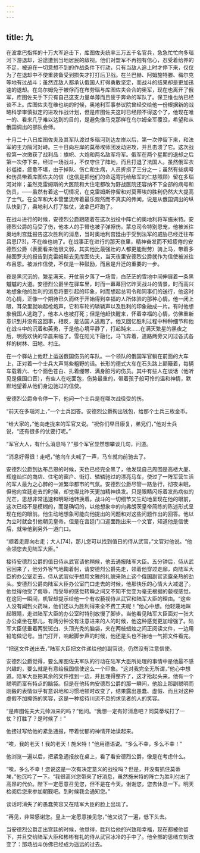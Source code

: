```yaml
---
---
---
```

title: 九
---




在波拿巴指挥的十万大军追击下，库图佐夫统率三万五千名官兵，急急忙忙向多瑙河下游退却，沿途遭到当地居民的敌视。他们对盟军不再抱有信心，忍受着给养的不足，被迫在一切意想不到的作战条件下行动，只有当敌人追上时才停下来，仅仅为了在退却中不使重装备受到损失才打打后卫战。在兰巴赫、阿姆施特滕、梅尔克等地有过战斗；虽然连敌人都承认俄国人打得勇敢坚定，而战斗的结果却是更加迅速的退却。在乌尔姆免于被俘而在布劳瑙与库图佐夫会合的奥军，现在也离开了俄军，库图佐夫手下只有自己这支力量单薄而且疲于奔命的军队了。保卫维也纳已经谈不上。库图佐夫在维也纳的时候，奥地利军事参议院曾经交给他一份根据新的战略科学审慎拟定的进攻作战计划，但是库图佐夫这时已经顾不得这个了，他现在唯一的、看来几乎难以达到的目的，是避免像马克那样在乌尔姆全军覆没，希望和从俄国调出的部队会师。

十月二十八日库图佐夫及其军队渡过多瑙河到达左岸以后，第一次停留下来，和法军的主力隔河对峙。三十日向左岸的莫蒂埃师团发动进攻，并且击溃了它。这次战役第一次缴获了战利品：旗帜、大炮和两名敌军将军。俄军在两个星期的退却之后第一次停下来，经过一场战斗，不仅守住了阵地，而且打退了法国人。虽然俄军衣衫褴褛，疲惫不堪，由于掉队、伤亡和生病，人员折损了三分之一；虽然有些病号和伤员带着库图佐夫的信（这信是把他们的命运寄托给敌军的仁慈照顾）留在多瑙河对岸；虽然克雷姆斯的大医院和大住宅都改为野战医院还容纳不下全部的病号和伤员，——虽然有着这一切情况，在克雷姆斯停留和对莫蒂埃的胜利仍然大大提高了士气。在全军和大本营里流传着最乐观然而不真实的传闻，说是从俄国调出的纵队快到了，奥地利人打了胜仗，波拿巴吓跑了。

在战斗进行的时候，安德烈公爵跟随着在这次战役中阵亡的奥地利将军施米特。安德烈公爵的马受了伤，他本人的手臂也被子弹擦伤。蒙总司令特别恩宠，他被派往奥地利宫廷报告这次胜利的消息，当时奥地利宫廷由于受到法军的威胁已经迁往布吕恩[73]，不在维也纳了。在战事正在进行的那天夜里，精神奋发而不知疲倦的安德烈公爵（表面看来他很文弱，其实他比最强壮的人都更能耐劳）骑上马，带着多赫图罗夫的报告到克雷姆斯去见库图佐夫，当天夜里安德烈公爵就作为信使被派往布吕恩。被派作信使，不仅是一种鼓励，而且是升迁的重要的一步。

夜是黑沉沉的，繁星满天。开仗前夕落了一场雪，白茫茫的雪地中间伸展着一条黑魆魆的大道。安德烈公爵坐在驿车里，时而一幕幕回忆昨天战斗的情景，时而高兴地想象他的胜利的消息将要引起的印象，时而想起总司令和同事们的送行，他这时的心情，正像一个期待已久而终于开始得到幸福的人所体验的那种心情。他一闭上眼，耳朵里就响起枪炮声，它和车轮的辚辚声以及胜利的印象融成一片。有时他想象俄国人逃跑了，他本人也被打死；但是他赶快醒来，怀着幸福的心情，仿佛重新意识到并没有这回事，相反，是法国人逃跑了。他又回忆胜利过程中种种细节和他在战斗中的沉着和英勇，于是他心境平静了，打起盹来……在满天繁星的黑夜之后，明亮欢快的早晨来临了。雪在阳光下融化，马飞奔着，道路两旁又闪过各式各样的树林、田地、村庄。

在一个驿站上他赶上运送俄国伤员的车队。一个领队的俄国军官躺在前面的大车上，正对着一个士兵大声骂些粗野的话。长形的德式大车在石头路上颠簸着，每辆车载着六、七个面色苍白、扎着绷带、满身脏污的伤员。其中有些人在谈话（他听见是俄国口音），有些人在吃面包，伤势最重的，带着孩子般可怜的温和神情，默默地望着从他们身边驰过的信使。

安德烈公爵命令停一下，他问一个士兵是在哪次战役受的伤。

“前天在多瑙河上，”一个士兵回答。安德烈公爵掏出钱包，给那个士兵三枚金币。

“给大家的，”他向走拢来的军官又说。“祝你们早日康复，弟兄们，”他对士兵说，“还有很多的仗要打呢。”

“军官大人，有什么消息吗？”那个军官显然想攀谈几句，问道。

“消息好得很！走吧，”他向车夫喊了一声，马车就向前驰去了。

安德烈公爵到达布吕恩的时候，天色已经完全黑了，他发现自己周围是高楼大厦、辉煌灿烂的商店、住宅的窗户、街灯、辚辚驰过的漂亮马车，使过了一阵军营生活的军人最为之心醉的一派繁华都市的气氛。安德烈公爵尽管一路急行，彻夜未眠，但他向宫廷走去的时候，却觉得比昨天更加精神焕发。只是眼睛闪烁着发热病似的光芒，思想非常迅速和明晰地转换着。战斗的一切细节又生动地呈现在他的眼前，这次已经不是模糊的，而是确切的，以他想象中的向弗朗茨皇帝简练的陈述形式呈现在他的眼前。他生动地想象可能向他提出的问题和对这些问题作出的回答。他以为立时就会引他朝见皇帝。但是在宫廷门口迎面跑出来一个文官，知道他是信使后，就带他到另外一道门口。

“顺着走廊向右走；大人[74]，那儿您可以找到值日的侍从武官，”文官对他说。“他会领您去见陆军大臣。”

接待安德烈公爵的值日侍从武官请他稍候，他去通报陆军大臣。五分钟后，侍从武官回来了，他分外客气地鞠着躬，请安德烈公爵先走，领着他穿过走廊，向陆军大臣的办公室走去。侍从武官似乎想用文雅的礼貌来防止这个俄国副官流露亲热的劲头。安德烈公爵向陆军大臣办公室门口走去的时候，他那快乐的心情大大减退了。他觉得他受了侮辱，而受辱的感觉转瞬之间又不知不觉变为毫无根据的藐视感觉。在这同一瞬间，机智却提示给他一个有权藐视侍从武官和陆军大臣的理由。“这些人没有闻到火药味，他们还以为胜利得来全不费工夫呢！”他心中想。他轻蔑地眯起眼睛，走进陆军大臣的办公室时特别放慢了脚步。当他看见陆军大臣面对一张大办公桌坐在那儿，有两分钟没有注意进来的人的时候，他这种感觉更加增强了。陆军大臣低垂着两鬓斑白、头顶光秃的脑袋，夹在两枝蜡烛之间正阅读文件，一边用铅笔做记号。当门打开，响起脚步声的时候，他还是头也不抬地一气把文件看完。

“把这文件送出去，”陆军大臣把文件递给他的副官说，仍然没有注意信使。

安德烈公爵觉得，要么库图佐夫军队的行动在陆军大臣所处理的事情中是他最不感兴趣的，要么就是有意给俄国信使这么一个印象。“这对我完全无所谓，”他心中想道。陆军大臣把其余的文件推到一边，并且理得整齐了，这才抬起头来。他有一个聪明而富有特点的脑袋。但是在他转向安德烈公爵的那一瞬间，他脸上那副聪明而刚毅的表情似乎有意识地和习惯地顿时改变了，结果露出愚蠢、虚假、而且对这种虚假不加掩饰的笑容，这是一种接待川流不息的求见者的人的笑容。

“是库图佐夫大元帅派来的吗？”他问。“我想一定有好消息吧？同莫蒂埃打了一仗？打胜了？是时候了！”

他接过写给他的紧急通报，带着忧郁的神情开始读起来。

“唉，我的老天！我的老天！施米特！”他用德语说。“多么不幸，多么不幸！”

他浏览一遍以后，把紧急通报放在桌上，看了看安德烈公爵，像是在考虑什么。

“唉，多么不幸！您说这是一次有决定意义的战役吗？但是，并没有抓住莫蒂埃，”他沉吟了一下。“我很高兴您带来了好消息，虽然施米特的阵亡为胜利付出了高昂的代价。陛下一定愿意召见您，但不是在今天。谢谢您，您去休息一下。明天检阅后您来参加朝觐吧。到时候我会通知您。”

谈话时消失了的愚蠢笑容又在陆军大臣的脸上出现了。

“再见，非常感谢您。皇上一定愿意接见您，”他又说了一遍，低下头去。

当安德烈公爵走出宫廷的时候，他觉得，胜利给他的兴致和幸福，现在都被他留下，并且交给陆军大臣和彬彬有礼的侍从武官冰冷的手中了。他全部的思绪立刻改变了：那场战斗仿佛已经成为遥远的过去。